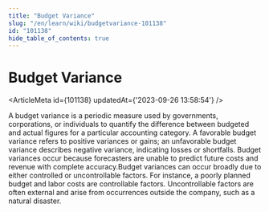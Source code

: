 ```yaml
---
title: "Budget Variance"
slug: "/en/learn/wiki/budgetvariance-101138"
id: "101138"
hide_table_of_contents: true
---
```



# Budget Variance

<ArticleMeta id={101138} updatedAt={'2023-09-26 13:58:54'} />
<div className='border-solid border-b border-t-0 my-4 border-[var(--ifm-color-gray-300)]' />

A budget variance is a periodic measure used by governments, corporations, or individuals to quantify the difference between budgeted and actual figures for a particular accounting category. A favorable budget variance refers to positive variances or gains; an unfavorable budget variance describes negative variance, indicating losses or shortfalls. Budget variances occur because forecasters are unable to predict future costs and revenue with complete accuracy.Budget variances can occur broadly due to either controlled or uncontrollable factors. For instance, a poorly planned budget and labor costs are controllable factors. Uncontrollable factors are often external and arise from occurrences outside the company, such as a natural disaster.
